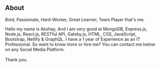 ## About


 <p style={{fontSize:"1.5rem", fontWeight:"500"}}>Bold, Passionate, Hard-Worker, Great Learner, Team Player that's me.</p>


Hello my name is Akshay, And I am very good at MongoDB, Express.js, Node.js, React.js, RESTful API, Gatsby.js, HTML, CSS, JavaScript, Bootstrap, Netlify & GraphQL. I have a 1 year of Experience as an IT Professional. So want to know more or hire me? You can contact me below on any Social Media Platform. <br/><br/>Thank you.
